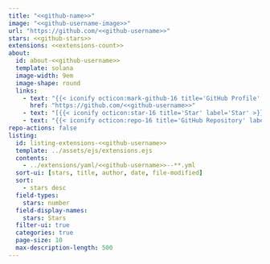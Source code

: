 ```yaml
---
title: "<<github-name>>"
image: "<<github-username-image>>"
url: "https://github.com/<<github-username>>"
stars: <<github-stars>>
extensions: <<extensions-count>>
about:
  id: about-<<github-username>>
  template: solana
  image-width: 9em
  image-shape: round
  links:
    - text: "{{< iconify octicon:mark-github-16 title='GitHub Profile' label='GitHub Profile' >}} GitHub"
      href: "https://github.com/<<github-username>>"
    - text: "[{{< iconify octicon:star-16 title='Star' label='Star' >}}]{style='color:#dcbe50;'} <<github-stars>> Stars"
    - text: "{{< iconify octicon:repo-16 title='GitHub Repository' label='GitHub Repository' >}} <<extensions-count>> Extensions"
repo-actions: false
listing:
  id: listing-extensions-<<github-username>>
  template: ../assets/ejs/extensions.ejs
  contents:
    - ../extensions/yaml/<<github-username>>--**.yml
  sort-ui: [stars, title, author, date, file-modified]
  sort:
    - stars desc
  field-types:
    stars: number
  field-display-names: 
    stars: Stars
  filter-ui: true
  categories: true
  page-size: 10
  max-description-length: 500
---
```


::: {#about-<<github-username>>}
:::

::: {#listing-extensions-<<github-username>>}
:::
